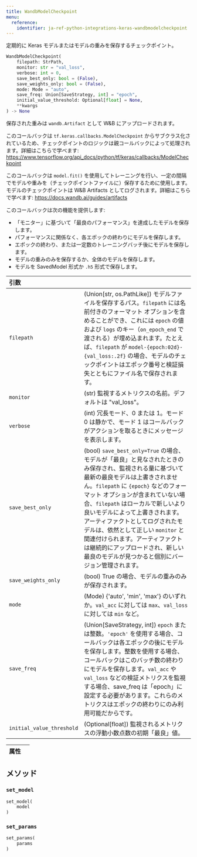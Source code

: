 ---
title: WandbModelCheckpoint
menu:
  reference:
    identifier: ja-ref-python-integrations-keras-wandbmodelcheckpoint
---

<Card title="View the source code" href="https://www.github.com/wandb/wandb/tree/637bddf198525810add5804059001b1b319d6ad1/wandb/integration/keras/callbacks/model_checkpoint.py#L20-L188" icon="github"/>

定期的に Keras モデルまたはモデルの重みを保存するチェックポイント。

```python
WandbModelCheckpoint(
    filepath: StrPath,
    monitor: str = "val_loss",
    verbose: int = 0,
    save_best_only: bool = (False),
    save_weights_only: bool = (False),
    mode: Mode = "auto",
    save_freq: Union[SaveStrategy, int] = "epoch",
    initial_value_threshold: Optional[float] = None,
    **kwargs
) -> None
```

保存された重みは `wandb.Artifact` として W&B にアップロードされます。

このコールバックは `tf.keras.callbacks.ModelCheckpoint` からサブクラス化されているため、チェックポイントのロジックは親コールバックによって処理されます。詳細はこちらで学べます: https://www.tensorflow.org/api_docs/python/tf/keras/callbacks/ModelCheckpoint

このコールバックは `model.fit()` を使用してトレーニングを行い、一定の間隔でモデルや重みを（チェックポイントファイルに）保存するために使用します。モデルのチェックポイントは W&B Artifacts としてログされます。詳細はこちらで学べます:
https://docs.wandb.ai/guides/artifacts

このコールバックは次の機能を提供します:
- 「モニター」に基づいて「最良のパフォーマンス」を達成したモデルを保存します。
- パフォーマンスに関係なく、各エポックの終わりにモデルを保存します。
- エポックの終わり、または一定数のトレーニングバッチ後にモデルを保存します。
- モデルの重みのみを保存するか、全体のモデルを保存します。
- モデルを SavedModel 形式か `.h5` 形式で保存します。

| 引数 |  |
| :--- | :--- |
|  `filepath` |  (Union[str, os.PathLike]) モデルファイルを保存するパス。`filepath` には名前付きのフォーマット オプションを含めることができ、これには `epoch` の値および `logs` のキー（`on_epoch_end` で渡される）が埋め込まれます。たとえば、`filepath` が `model-{epoch:02d}-{val_loss:.2f}` の場合、モデルのチェックポイントはエポック番号と検証損失とともにファイル名で保存されます。 |
|  `monitor` |  (str) 監視するメトリクスの名前。デフォルトは "val_loss"。 |
|  `verbose` |  (int) 冗長モード、0 または 1。モード 0 は静かで、モード 1 はコールバックがアクションを取るときにメッセージを表示します。 |
|  `save_best_only` |  (bool) `save_best_only=True` の場合、モデルが「最良」と見なされたときのみ保存され、監視される量に基づいて最新の最良モデルは上書きされません。`filepath` に `{epoch}` などのフォーマット オプションが含まれていない場合、`filepath` はローカルで新しいより良いモデルによって上書きされます。アーティファクトとしてログされたモデルは、依然として正しい `monitor` と関連付けられます。アーティファクトは継続的にアップロードされ、新しい最良のモデルが見つかると個別にバージョン管理されます。 |
|  `save_weights_only` |  (bool) True の場合、モデルの重みのみが保存されます。 |
|  `mode` |  (Mode) {'auto', 'min', 'max'} のいずれか。`val_acc` に対しては `max`、`val_loss` に対しては `min` など。 |
|  `save_freq` |  (Union[SaveStrategy, int]) `epoch` または整数。`'epoch'` を使用する場合、コールバックは各エポックの後にモデルを保存します。整数を使用する場合、コールバックはこのバッチ数の終わりにモデルを保存します。`val_acc` や `val_loss` などの検証メトリクスを監視する場合、save_freq は「epoch」に設定する必要があります。これらのメトリクスはエポックの終わりにのみ利用可能だからです。 |
|  `initial_value_threshold` |  (Optional[float]) 監視されるメトリクスの浮動小数点数の初期「最良」値。 |

| 属性 |  |
| :--- | :--- |

## メソッド

### `set_model`

```python
set_model(
    model
)
```

### `set_params`

```python
set_params(
    params
)
```
